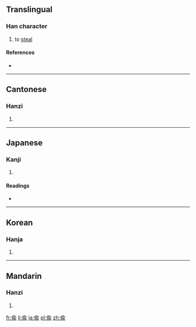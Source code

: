 {{also|偷}}
==Translingual==

===Han character===
{{Han char|rn=9|rad=人|as=09|sn=11|four=|canj=人人一女 (OOMV)|ids=⿰[[亻]][[兪]]}}

# to [[steal]]

====References====
* {{Han ref|kx=0112.071|dkj=00901|hdz=10193.021|uh=5078|ud=20600}}

----

==Cantonese==

===Hanzi===
{{yue-hanzi|jyut=[[tau1]]|y=tau1}}

# {{defn|lang=yue|sort=人09}}

----

==Japanese==

===Kanji===
{{ja-kanji|grade=|rs=人09}}

# {{defn|lang=ja|sort=人09}}

====Readings====
* {{ja-readings|on=[[ちゅう]] (chū), [[とう]] (tō)|kun=[[ぬすむ]] (nusumu)}}

----

==Korean==

===Hanja===
{{ko-hanja|hangeul=투|rv=tu|mr=t'u}}

# {{defn|lang=ko|sort=人09}}

----

==Mandarin==

===Hanzi===
{{cmn-hanzi|pin=[[tōu]] ([[tou1]])|wg=t'ou<sup>1</sup>}}

# {{defn|lang=cmn|sort=人09}}

[[fr:偸]]
[[li:偸]]
[[ja:偸]]
[[pl:偸]]
[[zh:偸]]
